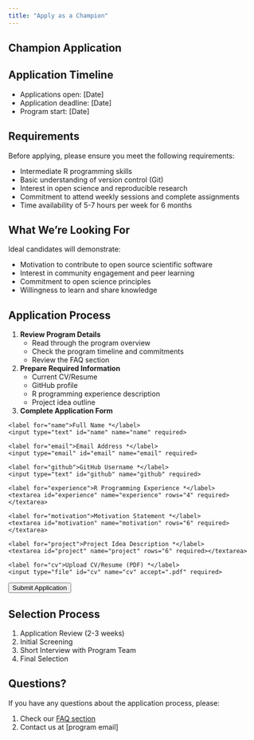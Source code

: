 ```yaml
---
title: "Apply as a Champion"
---
```


## Champion Application

::: {.callout-important}
## Application Timeline
- Applications open: [Date]
- Application deadline: [Date]
- Program start: [Date]
:::

## Requirements

Before applying, please ensure you meet the following requirements:

- Intermediate R programming skills
- Basic understanding of version control (Git)
- Interest in open science and reproducible research
- Commitment to attend weekly sessions and complete assignments
- Time availability of 5-7 hours per week for 6 months

## What We're Looking For

Ideal candidates will demonstrate:

- Motivation to contribute to open source scientific software
- Interest in community engagement and peer learning
- Commitment to open science principles
- Willingness to learn and share knowledge

## Application Process

1. **Review Program Details**
   - Read through the program overview
   - Check the program timeline and commitments
   - Review the FAQ section

2. **Prepare Required Information**
   - Current CV/Resume
   - GitHub profile
   - R programming experience description
   - Project idea outline

3. **Complete Application Form**

::: {.application-form}
<form action="https://formspree.io/f/your-form-id" method="POST">
  <div class="form-group">
    <label for="name">Full Name *</label>
    <input type="text" id="name" name="name" required>
  </div>

  <div class="form-group">
    <label for="email">Email Address *</label>
    <input type="email" id="email" name="email" required>
  </div>

  <div class="form-group">
    <label for="github">GitHub Username *</label>
    <input type="text" id="github" name="github" required>
  </div>

  <div class="form-group">
    <label for="experience">R Programming Experience *</label>
    <textarea id="experience" name="experience" rows="4" required></textarea>
  </div>

  <div class="form-group">
    <label for="motivation">Motivation Statement *</label>
    <textarea id="motivation" name="motivation" rows="6" required></textarea>
  </div>

  <div class="form-group">
    <label for="project">Project Idea Description *</label>
    <textarea id="project" name="project" rows="6" required></textarea>
  </div>

  <div class="form-group">
    <label for="cv">Upload CV/Resume (PDF) *</label>
    <input type="file" id="cv" name="cv" accept=".pdf" required>
  </div>

  <button type="submit" class="btn btn-primary">Submit Application</button>
</form>
:::

## Selection Process

1. Application Review (2-3 weeks)
2. Initial Screening
3. Short Interview with Program Team
4. Final Selection

## Questions?

If you have any questions about the application process, please:

1. Check our [FAQ section](../resources/faq.qmd)
2. Contact us at [program email]
